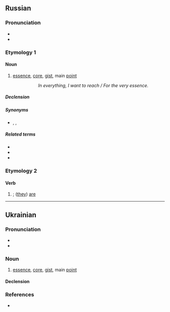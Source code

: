 ==Russian==

===Pronunciation===
* {{ru-IPA}}
* {{audio|Ru-суть.ogg|Audio|lang=ru}}

===Etymology 1===

====Noun====
{{ru-noun+||f}}

# [[essence]], [[core]], [[gist]], main [[point]]
#: {{uxi|ru|''Во всём мне хочется дойти / До самой сути.''|Boris Pasternak (1956)}}
#:: ''In everything, I want to reach / For the very essence.''

=====Declension=====
{{ru-noun-table||f}}

=====Synonyms=====
* {{l|ru|су́щность}}, {{l|ru|существо́}}, {{l|ru|сермяга}}

=====Related terms=====
* {{l|ru|сутевой}}
* {{l|ru|по сути}}
* {{l|ru|суть дела}}

===Etymology 2===

====Verb====
{{head|ru|verb form}}

# {{lb|ru|archaic}} {{inflection of|lang=ru|быть||3|p|pres|ind|impfv}}; ([[they]]) [[are]]

----

==Ukrainian==

===Pronunciation===
* {{uk-IPA|суть}}
* {{audio|Uk-суть.ogg|Audio|lang=uk}}

===Noun===
{{uk-noun|суть|f|су́ті|-}}

# {{lb|uk|uncountable}} [[essence]], [[core]], [[gist]], main [[point]]

====Declension====
{{uk-decl-noun-unc|суть|су́ті|су́ті|суть|су́ттю|су́ті|су́те}}

===References===
* {{R:uk:SUM-11}}